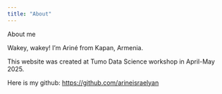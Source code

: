```yaml
---
title: "About"
---
```


About me

Wakey, wakey! I'm Ariné from Kapan, Armenia. 

This website was created at Tumo Data Science workshop in April-May 2025.

Here is my github: [https://github.com/arineisraelyan](https://github.com/arineisraelyan)
